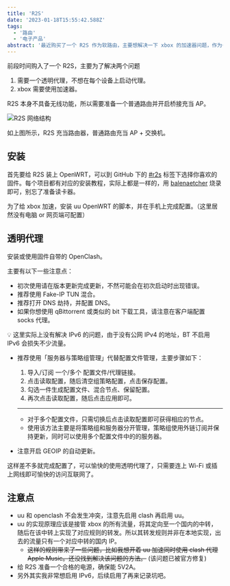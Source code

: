 ```yaml
---
title: 'R2S'
date: '2023-01-18T15:55:42.588Z'
tags:
  - '路由'
  - '电子产品'
abstract: '最近购买了一个 R2S 作为软路由，主要想解决一下 xbox 的加速器问题，作为一个软路由新手，简单记录一下配置过程'
---
```


前段时间购入了一个 R2S，主要为了解决两个问题

1. 需要一个透明代理，不想在每个设备上启动代理。
2. xbox 需要使用加速器。

R2S 本身不具备无线功能，所以需要准备一个普通路由并开启桥接充当 AP。

![R2S 网络结构](/images/R2S-draw.png)

如上图所示，R2S 充当路由器，普通路由充当 AP + 交换机。

## 安装

首先要给 R2S 装上 OpenWRT，可以到 GitHub 下的 [#r2s](https://github.com/topics/r2s) 标签下选择你喜欢的固件。每个项目都有对应的安装教程，实际上都是一样的，用 [balenaetcher](https://www.balena.io/etcher) 烧录即可，别忘了准备读卡器。

为了给 xbox 加速，安装 uu OpenWRT 的脚本，并在手机上完成配置。（这里居然没有电脑 or 网页端可配置）

## 透明代理

安装或使用固件自带的 OpenClash。

主要有以下一些注意点：

- 初次使用请在版本更新完成更新，不然可能会在初次启动时出现错误。
- 推荐使用 Fake-IP TUN 混合。
- 推荐打开 DNS 劫持，并配置 DNS。
- 如果你想使用 qBittorrent 或类似的 bit 下载工具，请注意在客户端配置 socks 代理。

💡 这里实际上没有解决 IPv6 的问题，由于没有公网 IPv4 的地址，BT 不启用 IPv6 会损失不少流量。

- 推荐使用「服务器与策略组管理」代替配置文件管理，主要步骤如下：
    1. 导入/订阅 一个/多个 配置文件/代理链接。
    2. 点击读取配置，随后清空组策略配置，点击保存配置。
    3. 勾选一件生成配置文件、混合节点、保留配置。
    4. 再次点击读取配置，随后点击应用即可。
    
    ---
    
    - 对于多个配置文件，只需切换后点击读取配置即可获得相应的节点。
    - 使用该方法主要是将策略组和服务器分开管理，策略组使用外链订阅并保持更新，同时可以使用多个配置文件中的的服务器。
- 注意开启 GEOIP 的自动更新。

这样差不多就完成配置了，可以愉快的使用透明代理了，只需要连上 Wi-Fi 或插上网线即可愉快的访问互联网了。

## 注意点

- uu 和 openclash 不会发生冲突，注意先启用 clash 再启用 uu。
- uu 的实现原理应该是接管 xbox 的所有流量，将其定向至一个国内的中转，随后在该中转上实现了对应规则的转发。所以其转发规则并非在本地实现，出去的流量只有一个对应中转的国内 IP。
    - ~~这样的规则带来了一些问题，比如我想开着 uu 加速同时使用 clash 代理 Apple Music。还没找到解决该问题的方法。~~ (该问题已被官方修复)
- 给 R2S 准备一个合格的电源，确保能 5V2A。
- 另外其实我非常想启用 IPv6，后续启用了再来记录坑吧。